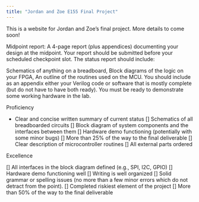 ```yaml
---
title: "Jordan and Zoe E155 Final Project"
---
```


This is a website for Jordan and Zoe's final project.
More details to come soon!

Midpoint report:
A 4-page report (plus appendices) documenting your design at the midpoint. Your report should be submitted before your scheduled checkpoint slot. The status report should include:

Schematics of anything on a breadboard,
Block diagrams of the logic on your FPGA,
An outline of the routines used on the MCU.
You should include as an appendix either your Verilog code or software that is mostly complete (but do not have to have both ready). You must be ready to demonstrate some working hardware in the lab.

Proficiency

- Clear and concise written summary of current status
[] Schematics of all breadboarded circuits
[] Block diagram of system components and the interfaces between them
[] Hardware demo functioning (potentially with some minor bugs)
[] More than 25% of the way to the final deliverable
[] Clear description of microcontroller routines
[] All external parts ordered

Excellence

[] All interfaces in the block diagram defined (e.g., SPI, I2C, GPIO)
[] Hardware demo functioning well
[] Writing is well organized
[] Solid grammar or spelling issues (no more than a few minor errors which do not detract from the point).
[] Completed riskiest element of the project
[] More than 50% of the way to the final deliverable
